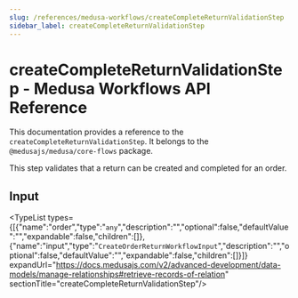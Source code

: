 ```yaml
---
slug: /references/medusa-workflows/createCompleteReturnValidationStep
sidebar_label: createCompleteReturnValidationStep
---
```



# createCompleteReturnValidationStep - Medusa Workflows API Reference

This documentation provides a reference to the `createCompleteReturnValidationStep`. It belongs to the `@medusajs/medusa/core-flows` package.

This step validates that a return can be created and completed for an order.

## Input

<TypeList types={[{"name":"order","type":"`any`","description":"","optional":false,"defaultValue":"","expandable":false,"children":[]},{"name":"input","type":"`CreateOrderReturnWorkflowInput`","description":"","optional":false,"defaultValue":"","expandable":false,"children":[]}]} expandUrl="https://docs.medusajs.com/v2/advanced-development/data-models/manage-relationships#retrieve-records-of-relation" sectionTitle="createCompleteReturnValidationStep"/>
